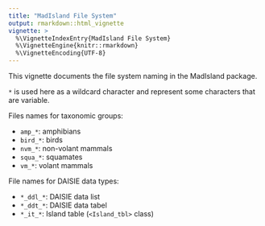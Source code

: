 ```yaml
---
title: "MadIsland File System"
output: rmarkdown::html_vignette
vignette: >
  %\VignetteIndexEntry{MadIsland File System}
  %\VignetteEngine{knitr::rmarkdown}
  %\VignetteEncoding{UTF-8}
---
```


This vignette documents the file system naming in the MadIsland package. 

`*` is used here as a wildcard character and represent some characters that are variable.

Files names for taxonomic groups:

- `amp_*`: amphibians
- `bird_*`: birds
- `nvm_*`: non-volant mammals
- `squa_*`: squamates
- `vm_*`: volant mammals

File names for DAISIE data types:

- `*_ddl_*`: DAISIE data list
- `*_ddt_*`: DAISIE data tabel
- `*_it_*`: Island table (`<Island_tbl>` class)


